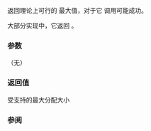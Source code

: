 {{cpp/memory/allocator/title|max_size}}
{{cpp/memory/allocator/navbar}}
{{dcl begin}}
{{dcl rev begin}}
{{dcl|until=c++11|
size_type max_size() const throw();
}}
{{dcl|since=c++11|deprecated=c++17|removed=c++20|
size_type max_size() const noexcept;
}}
{{dcl rev end}}
{{dcl end}}

返回理论上可行的 {{tt|n}} 最大值，对于它 {{box|{{lc|allocate}}{{c/core|(n, 0)}}}} 调用可能成功。

大部分实现中，它返回 {{c|std::numeric_limits&lt;size_type&gt;::max() / sizeof(value_type)}}。

===参数===
（无）

===返回值===
受支持的最大分配大小

===参阅===
{{dsc begin}}
{{dsc inc|cpp/memory/allocator_traits/dsc max_size}}
{{dsc end}}

{{langlinks|de|en|es|fr|it|ja|pt|ru}}